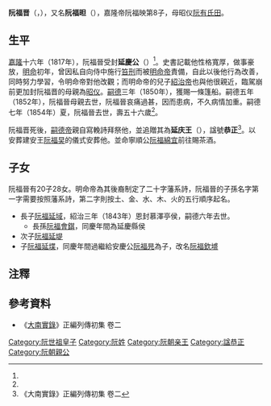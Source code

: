'''阮福晋'''（{{vie|v='''Nguyễn Phúc Tấn'''|hn=阮福晋}}，{{bd|1799年|3月21日|1854年|7月17日|}}），又名'''阮福㫜'''（{{vie|v='''Nguyễn Phúc Dang'''|hn=阮福㫜}}），嘉隆帝阮福映第8子，母昭仪[[阮有氏田|阮有氏田]]。

==生平==
[[嘉隆|嘉隆]]十六年（1817年），阮福晉受封'''延慶公'''（{{vie|v=Diên Khánh Công|hn=延慶公}}）<ref name=shilu/>。史書記載他性格寬厚，做事豪放，[[明命|明命]]初年，曾因私自向侍中施行[[笞刑|笞刑]]而被[[明命帝|明命帝]]責備，自此以後他行為改善，同時努力學習，令明命帝對他改觀；而明命帝的兒子[[紹治帝|紹治帝]]也與他很親近，臨駕崩前更加封阮福晋的母親為[[昭仪|昭仪]]。[[嗣德|嗣德]]三年（1850年），獲賜一條篷船。嗣德五年（1852年），阮福晉母親去世，阮福晉哀痛過甚，因而患病，不久病情加重。嗣德七年（1854年）夏，阮福晉去世，壽五十六歲<ref name=shilu/>。

阮福晋死後，[[嗣德帝|嗣德帝]]親自寫輓詩拜祭他，並追贈其為'''延庆王'''（{{vie|v=Diên Khánh Vương|hn=延慶王}}），諡號'''恭正'''<ref name=shilu>《大南實錄》正編列傳初集 卷二</ref>。以安葬建安王[[阮福旲|阮福旲]]的儀式安葬他。並命寧順公[[阮福綿宜|阮福綿宜]]前往賜茶酒。

==子女==
阮福晉有20子28女。明命帝為其後裔制定了二十字藩系詩，阮福晉的子孫名字第一字需要按照藩系詩，第二字則按土、金、水、木、火的五行順序起名。
*長子[[阮福延域|阮福延域]]，紹治三年（1843年）恩封慕澤亭侯，嗣德六年去世。
**長孫[[阮福會錤|阮福會錤]]，同慶年間為延慶縣侯
*次子[[阮福延堤|阮福延堤]]
*子[[阮福延堞|阮福延堞]]，同慶年間過繼給安慶公[[阮福㫕|阮福㫕]]為子，改名[[阮福欽墭|阮福欽墭]]

==注釋==
{{reflist}}

==參考資料==
*《[[大南實錄|大南實錄]]》正編列傳初集 卷二
{{阮世祖子女}}
[[Category:阮世祖皇子|Category:阮世祖皇子]]
[[Category:阮姓|Category:阮姓]]
[[Category:阮朝亲王|Category:阮朝亲王]]
[[Category:諡恭正|Category:諡恭正]]
[[Category:阮朝親公|Category:阮朝親公]]
